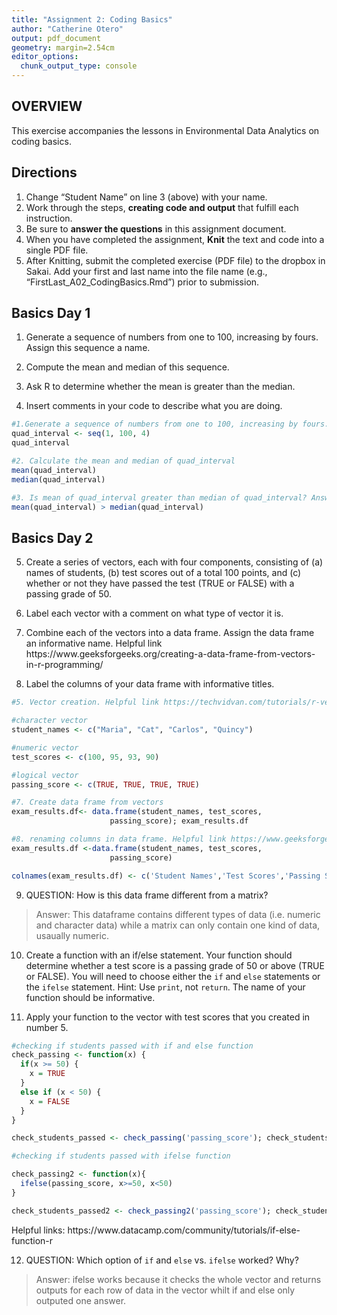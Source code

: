 ```yaml
---
title: "Assignment 2: Coding Basics"
author: "Catherine Otero"
output: pdf_document
geometry: margin=2.54cm
editor_options: 
  chunk_output_type: console
---
```


## OVERVIEW

This exercise accompanies the lessons in Environmental Data Analytics on coding basics. 

## Directions
1. Change "Student Name" on line 3 (above) with your name.
2. Work through the steps, **creating code and output** that fulfill each instruction.
3. Be sure to **answer the questions** in this assignment document.
4. When you have completed the assignment, **Knit** the text and code into a single PDF file.
5. After Knitting, submit the completed exercise (PDF file) to the dropbox in Sakai. Add your first and last name into the file name (e.g., "FirstLast_A02_CodingBasics.Rmd") prior to submission.



## Basics Day 1

1. Generate a sequence of numbers from one to 100, increasing by fours. Assign this sequence a name. 

2. Compute the mean and median of this sequence. 

3. Ask R to determine whether the mean is greater than the median. 

4. Insert comments in your code to describe what you are doing.

```r
#1.Generate a sequence of numbers from one to 100, increasing by fours. Name the output quad_interval
quad_interval <- seq(1, 100, 4)
quad_interval

#2. Calculate the mean and median of quad_interval
mean(quad_interval)
median(quad_interval)

#3. Is mean of quad_interval greater than median of quad_interval? Answer=FALSE
mean(quad_interval) > median(quad_interval)


```

## Basics Day 2

5. Create a series of vectors, each with four components, consisting of (a) names of students, (b) test scores out of a total 100 points, and (c) whether or not they have passed the test (TRUE or FALSE) with a passing grade of 50.

6. Label each vector with a comment on what type of vector it is.

7. Combine each of the vectors into a data frame. Assign the data frame an informative name. Helpful link
https://www.geeksforgeeks.org/creating-a-data-frame-from-vectors-in-r-programming/

8. Label the columns of your data frame with informative titles.

```r
#5. Vector creation. Helpful link https://techvidvan.com/tutorials/r-vector/

#character vector
student_names <- c("Maria", "Cat", "Carlos", "Quincy")

#numeric vector
test_scores <- c(100, 95, 93, 90)

#logical vector
passing_score <- c(TRUE, TRUE, TRUE, TRUE)

#7. Create data frame from vectors
exam_results.df<- data.frame(student_names, test_scores, 
                      passing_score); exam_results.df

#8. renaming columns in data frame. Helpful link https://www.geeksforgeeks.org/change-column-name-of-a-given-dataframe-in-r/
exam_results.df <-data.frame(student_names, test_scores, 
                      passing_score)

colnames(exam_results.df) <- c('Student Names','Test Scores','Passing Score?'); exam_results.df
```

9. QUESTION: How is this data frame different from a matrix?

> Answer: This dataframe contains different types of data (i.e. numeric and character data) while a matrix can only contain one kind of data, usaually numeric.

10. Create a function with an if/else statement. Your function should determine whether a test score is a passing grade of 50 or above (TRUE or FALSE). You will need to choose either the `if` and `else` statements or the `ifelse` statement. Hint: Use `print`, not `return`. The name of your function should be informative.

11. Apply your function to the vector with test scores that you created in number 5. 

```r

#checking if students passed with if and else function
check_passing <- function(x) {
  if(x >= 50) {
    x = TRUE
  }
  else if (x < 50) {
    x = FALSE
  }
}

check_students_passed <- check_passing('passing_score'); check_students_passed

#checking if students passed with ifelse function

check_passing2 <- function(x){
  ifelse(passing_score, x>=50, x<50)
}

check_students_passed2 <- check_passing2('passing_score'); check_students_passed2

```
Helpful links: https://www.datacamp.com/community/tutorials/if-else-function-r

12. QUESTION: Which option of `if` and `else` vs. `ifelse` worked? Why?

> Answer: ifelse works because it checks the whole vector and returns outputs for each row of data in the vector whilt if and else only outputed one answer.
